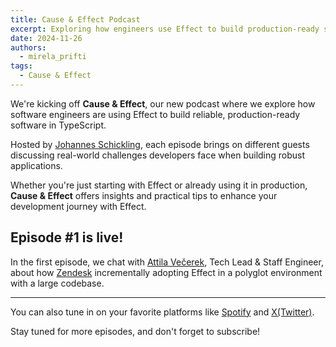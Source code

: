 ```yaml
---
title: Cause & Effect Podcast
excerpt: Exploring how engineers use Effect to build production-ready software in TypeScript
date: 2024-11-26
authors:
  - mirela_prifti
tags:
  - Cause & Effect
---
```



We're kicking off **Cause & Effect**, our new podcast where we explore how software engineers are using Effect to build reliable, production-ready software in TypeScript.

Hosted by [Johannes Schickling](https://twitter.com/schickling), each episode brings on different guests discussing real-world challenges developers face when building robust applications.

Whether you're just starting with Effect or already using it in production, **Cause & Effect** offers insights and practical tips to enhance your development journey with Effect.

## Episode #1 is live!

In the first episode, we chat with [Attila Večerek](https://twitter.com/attilavecerek), Tech Lead & Staff Engineer, about how [Zendesk](https://www.zendesk.com/) incrementally adopting Effect in a polyglot environment with a large codebase.

<YouTube
  id="https://youtu.be/rNAqPHBQFEQ"
  title="Adopting Effect at Zendesk w/ Attila Večerek | Cause & Effect #1"
/>

---

You can also tune in on your favorite platforms like [Spotify](https://open.spotify.com/episode/7Bkn7A8EXnoqWWmI0czAdz) and [X(Twitter)](https://twitter.com/EffectTS_).

Stay tuned for more episodes, and don't forget to subscribe!
